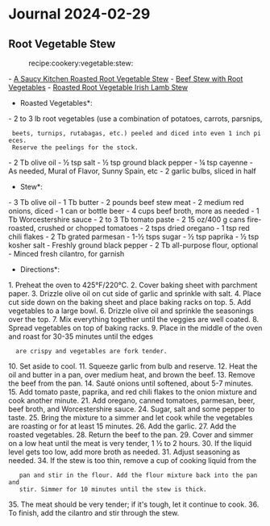 = Journal 2024-02-29 =

== Root Vegetable Stew ==
:recipe:cookery:vegetable:stew:

- [[https://www.asaucykitchen.com/roasted-root-vegetable-stew/|A Saucy Kitchen Roasted Root Vegetable Stew]]
- [[https://www.foodnetwork.com/recipes/ree-drummond/beef-stew-with-root-vegetables-recipe-1983394|Beef Stew with Root Vegetables]]
- [[https://www.foodnetwork.com/recipes/food-network-kitchen/roasted-root-vegetable-irish-lamb-stew-recipe-2008979|Roasted Root Vegetable Irish Lamb Stew]]

*Roasted Vegetables*:

- 2 to 3 lb root vegetables (use a combination of potatoes, carrots, parsnips,
  beets, turnips, rutabagas, etc.) peeled and diced into even 1 inch pieces.
  Reserve the peelings for the stock.
- 2 Tb olive oil
- ½ tsp salt
- ½ tsp ground black pepper
- ¼ tsp cayenne
- As needed, Mural of Flavor, Sunny Spain, etc
- 2 garlic bulbs, sliced in half

*Stew*:

- 3 Tb olive oil
- 1 Tb butter
- 2 pounds beef stew meat
- 2 medium red onions, diced
- 1 can or bottle beer
- 4 cups beef broth, more as needed
- 1 Tb Worcestershire sauce
- 2 to 3 Tb tomato paste
- 2 15 oz/400 g cans fire-roasted, crushed or chopped tomatoes
- 2 tsps dried oregano
- 1 tsp red chili flakes
- 2 Tb grated parmesan
- 1-½ tsps sugar
- ½ tsp paprika
- ½ tsp kosher salt
- Freshly ground black pepper
- 2 Tb all-purpose flour, optional
- Minced fresh cilantro, for garnish

*Directions*:

1. Preheat the oven to 425°F/220°C.
2. Cover baking sheet with parchment paper.
3. Drizzle olive oil on cut side of garlic and sprinkle with salt.
4. Place cut side down on the baking sheet and place baking racks on top.
5. Add vegetables to a large bowl.
6. Drizzle olive oil and sprinkle the seasonings over the top.
7. Mix everything together until the veggies are well coated.
8. Spread vegetables on top of baking racks.
9. Place in the middle of the oven and roast for 30-35 minutes until the edges
   are crispy and vegetables are fork tender.
10. Set aside to cool.
11. Squeeze garlic from bulb and reserve.
12. Heat the oil and butter in a pan, over medium heat, and brown the beef.
13. Remove the beef from the pan.
14. Sauté onions until softened, about 5-7 minutes.
15. Add tomato paste, paprika, and red chili flakes to the onion mixture and cook another minute.
21. Add oregano, canned tomatoes, parmesan, beer, beef broth, and Worcestershire sauce.
24. Sugar, salt and some pepper to taste.
25. Bring the mixture to a simmer and let cook while the vegetables are roasting or for at least 15 minutes.
26. Add the garlic.
27. Add the roasted vegetables.
28. Return the beef to the pan.
29. Cover and simmer on a low heat until the meat is very tender, 1 ½ to 2 hours.
30. If the liquid level gets too low, add more broth as needed.
31. Adjust seasoning as needed.
34. If the stew is too thin, remove a cup of cooking liquid from the
    pan and stir in the flour. Add the flour mixture back into the pan and
    stir. Simmer for 10 minutes until the stew is thick.
35. The meat should be very tender; if it's tough, let it continue to cook.
36. To finish, add the cilantro and stir through the stew.
